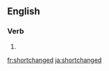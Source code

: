 ==English==

===Verb===
{{head|en}}

# {{en-past of|shortchange}}

[[fr:shortchanged]]
[[ja:shortchanged]]